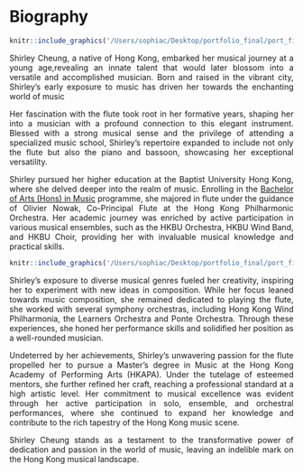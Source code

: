 <div style="text-align: justify">

# Biography

```r
knitr::include_graphics('/Users/sophiac/Desktop/portfolio_final/port_figures/recital.jpeg')
```

Shirley Cheung, a native of Hong Kong, embarked her musical journey at a young age,revealing an innate talent that would later blossom into a versatile and accomplished musician. Born and raised in the vibrant city, Shirley's early exposure to music has driven her towards the enchanting world of music

Her fascination with the flute took root in her formative years, shaping her into a musician with a profound connection to this elegant instrument. Blessed with a strong musical sense and the privilege of attending a specialized music school, Shirley's repertoire expanded to include not only the flute but also the piano and bassoon, showcasing her exceptional versatility.

Shirley pursued her higher education at the Baptist University Hong Kong, where she delved deeper into the realm of music. Enrolling in the [Bachelor of Arts (Hons) in Music](https://mus.hkbu.edu.hk/programmes/ba) programme, she majored in flute under the guidance of Olivier Nowak, Co-Principal Flute at the Hong Kong Philharmonic Orchestra. Her academic journey was enriched by active participation in various musical ensembles, such as the HKBU Orchestra, HKBU Wind Band, and HKBU Choir, providing her with invaluable musical knowledge and practical skills.

```r
knitr::include_graphics('/Users/sophiac/Desktop/portfolio_final/port_figures/teacher.jpeg')

```

Shirley's exposure to diverse musical genres fueled her creativity, inspiring her to experiment with new ideas in composition. While her focus leaned towards music composition, she remained dedicated to playing the flute, she worked with several symphony orchestras, including Hong Kong Wind Philharmonia, the Learners Orchestra and Ponte Orchestra. Through these experiences, she honed her performance skills and solidified her position as a well-rounded musician.

Undeterred by her achievements, Shirley's unwavering passion for the flute propelled her to pursue a Master's degree in Music at the Hong Kong Academy of Performing Arts (HKAPA). Under the tutelage of esteemed mentors, she further refined her craft, reaching a professional standard at a high artistic level. Her commitment to musical excellence was evident through her active participation in solo, ensemble, and orchestral performances, where she continued to expand her knowledge and contribute to the rich tapestry of the Hong Kong music scene.

Shirley Cheung stands as a testament to the transformative power of dedication and passion in the world of music, leaving an indelible mark on the Hong Kong musical landscape.
